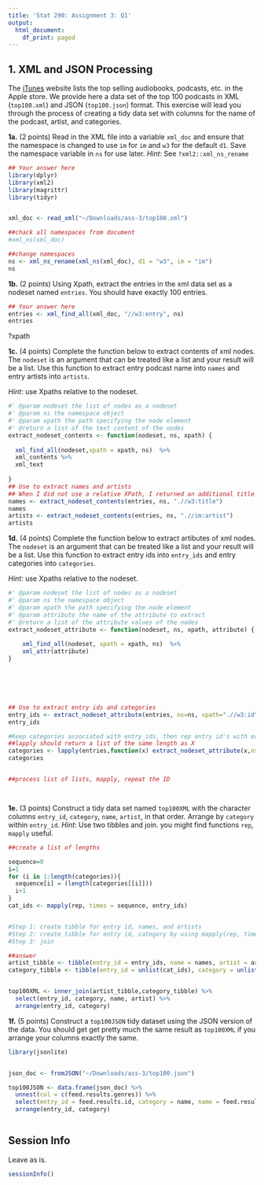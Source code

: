 ```yaml
---
title: 'Stat 290: Assignment 3: Q1'
output:
  html_document:
    df_print: paged
---
```


## 1. XML and JSON Processing

The [iTunes](https://rss.itunes.apple.com/us) website lists the top
selling audiobooks, podcasts, etc. in the Apple store. We provide here
a data set of the top 100 podcasts in XML (`top100.xml`) and JSON
(`top100.json`) format. This exercise will lead you through the
process of creating a tidy data set with columns for the name of the
podcast, artist, and categories.

__1a.__ (2 points) Read in the XML file into a variable `xml_doc` and
ensure that the namespace is changed to use `im` for `im` and `w3` for
the default `d1`. Save the namespace variable in `ns` for use later.
_Hint_: See `?xml2::xml_ns_rename`

```r
## Your answer here
library(dplyr)
library(xml2)
library(magrittr)
library(tidyr)


xml_doc <- read_xml("~/Downloads/ass-3/top100.xml")

##chack all namespaces from document
#xml_ns(xml_doc)

##change namespaces
ns <- xml_ns_rename(xml_ns(xml_doc), d1 = "w3", im = "im")
ns
```

__1b.__ (2 points) Using Xpath, extract the entries in the xml data set as a
nodeset named `entries`. You should have exactly 100 entries.

```r
## Your answer here
entries <- xml_find_all(xml_doc, "//w3:entry", ns)
entries 
```
?xpath

__1c.__ (4 points) Complete the function below to extract contents of xml
nodes. The `nodeset` is an argument that can be treated like a list
and your result will be a list. Use this function to extract entry
podcast name into `names` and entry artists into `artists`.

_Hint_: use Xpaths relative to the nodeset.

```r
#' @param nodeset the list of nodes as a nodeset
#' @param ns the namespace object
#' @param xpath the path specifying the node element
#' @return a list of the text content of the nodes
extract_nodeset_contents <- function(nodeset, ns, xpath) {
  
  xml_find_all(nodeset,xpath = xpath, ns)  %>%
  xml_contents %>%
  xml_text
  
}
## Use to extract names and artists
## When I did not use a relative XPath, I returned an additional title outside of "entries" scope. Why is that?
names <- extract_nodeset_contents(entries, ns, ".//w3:title")
names
artists <- extract_nodeset_contents(entries, ns, ".//im:artist")
artists

```

__1d.__ (4 points) Complete the function below to extract artibutes of xml
nodes. The `nodeset` is an argument that can be treated like a list
and your result will be a list. Use this function to extract entry ids
into `entry_ids` and entry categories into `categories`.

_Hint_: use Xpaths relative to the nodeset.

```r
#' @param nodeset the list of nodes as a nodeset
#' @param ns the namespace object
#' @param xpath the path specifying the node element
#' @param attribute the name of the attribute to extract
#' @return a list of the attribute values of the nodes
extract_nodeset_attribute <- function(nodeset, ns, xpath, attribute) {
    
    xml_find_all(nodeset, xpath = xpath, ns)  %>%
    xml_attr(attribute) 
}






## Use to extract entry ids and categories
entry_ids <- extract_nodeset_attribute(entries, ns=ns, xpath=".//w3:id", "id")
entry_ids

#Keep categories associated with entry_ids, then rep entry id's with each category
##lapply should return a list of the same length as X
categories <- lapply(entries,function(x) extract_nodeset_attribute(x,ns=ns, xpath = ".//w3:category", "label"))
categories


##process list of lists, mapply, repeat the ID




```

__1e.__ (3 points) Construct a tidy data set named `top100XML` with
the character columns `entry_id`, `category`, `name`, `artist`, in
that order. Arrange by `category` within `entry_id`. _Hint_: Use two
tibbles and join. you might find functions `rep`, `mapply` useful.

```r




##create a list of lengths

sequence=0
i=1
for (i in 1:length(categories)){
  sequence[i] = (length(categories[[i]]))
  i+1
}
cat_ids <- mapply(rep, times = sequence, entry_ids)


#Step 1: create tibble for entry id, names, and artists
#Step 2: create tibble for entry id, category by using mapply(rep, times = 1:4, x = 5:1)
#Step 3: join

##answer
artist_tibble <- tibble(entry_id = entry_ids, name = names, artist = artists)
category_tibble <- tibble(entry_id = unlist(cat_ids), category = unlist(categories))


top100XML <- inner_join(artist_tibble,category_tibble) %>%
  select(entry_id, category, name, artist) %>%
  arrange(entry_id, category)
```

__1f.__ (5 points) Construct a `top100JSON` tidy dataset using the
JSON version of the data. You should get get pretty much the same
result as `top100XML` if you arrange your columns exactly the
same. 

```r

library(jsonlite)


json_doc <- fromJSON("~/Downloads/ass-3/top100.json")

top100JSON <- data.frame(json_doc) %>%
  unnest(col = c(feed.results.genres)) %>% 
  select(entry_id = feed.results.id, category = name, name = feed.results.name, artist = feed.results.artistName) %>%
  arrange(entry_id, category)



```

## Session Info

Leave as is.
```r
sessionInfo()
```
